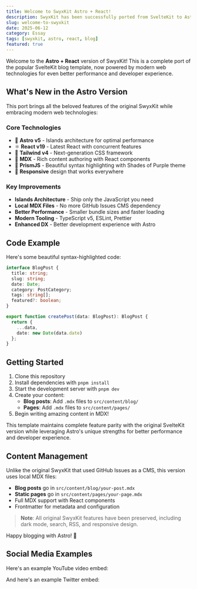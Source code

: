 ```yaml
---
title: Welcome to SwyxKit Astro + React!
description: SwyxKit has been successfully ported from SvelteKit to Astro + React, maintaining complete feature parity while gaining modern performance benefits.
slug: welcome-to-swyxkit
date: 2025-06-12
category: Essay
tags: [swyxkit, astro, react, blog]
featured: true
---
```



Welcome to the **Astro + React** version of SwyxKit! This is a complete port of the popular SvelteKit blog template, now powered by modern web technologies for even better performance and developer experience.

## What's New in the Astro Version

This port brings all the beloved features of the original SwyxKit while embracing modern web technologies:

### Core Technologies
- 🚀 **Astro v5** - Islands architecture for optimal performance
- ⚛️ **React v19** - Latest React with concurrent features
- 🎨 **Tailwind v4** - Next-generation CSS framework
- 📝 **MDX** - Rich content authoring with React components
- 🎨 **PrismJS** - Beautiful syntax highlighting with Shades of Purple theme
- 📱 **Responsive** design that works everywhere

### Key Improvements
- **Islands Architecture** - Ship only the JavaScript you need
- **Local MDX Files** - No more GitHub Issues CMS dependency
- **Better Performance** - Smaller bundle sizes and faster loading
- **Modern Tooling** - TypeScript v5, ESLint, Prettier
- **Enhanced DX** - Better development experience with Astro

## Code Example

Here's some beautiful syntax-highlighted code:

```typescript
interface BlogPost {
  title: string;
  slug: string;
  date: Date;
  category: PostCategory;
  tags: string[];
  featured?: boolean;
}

export function createPost(data: BlogPost): BlogPost {
  return {
    ...data,
    date: new Date(data.date)
  };
}
```

## Getting Started

1. Clone this repository
2. Install dependencies with `pnpm install`
3. Start the development server with `pnpm dev`
4. Create your content:
   - **Blog posts**: Add `.mdx` files to `src/content/blog/`
   - **Pages**: Add `.mdx` files to `src/content/pages/`
5. Begin writing amazing content in MDX!

This template maintains complete feature parity with the original SvelteKit version while leveraging Astro's unique strengths for better performance and developer experience.

## Content Management

Unlike the original SwyxKit that used GitHub Issues as a CMS, this version uses local MDX files:

- **Blog posts** go in `src/content/blog/your-post.mdx`
- **Static pages** go in `src/content/pages/your-page.mdx`
- Full MDX support with React components
- Frontmatter for metadata and configuration

> **Note**: All original SwyxKit features have been preserved, including dark mode, search, RSS, and responsive design.

Happy blogging with Astro! 🎉

## Social Media Examples

Here's an example YouTube video embed:

<YouTubeEmbedAstro videoId="dQw4w9WgXcQ" />

And here's an example Twitter embed:

<TwitterEmbedAstro tweetId="1519495982723084290" />
